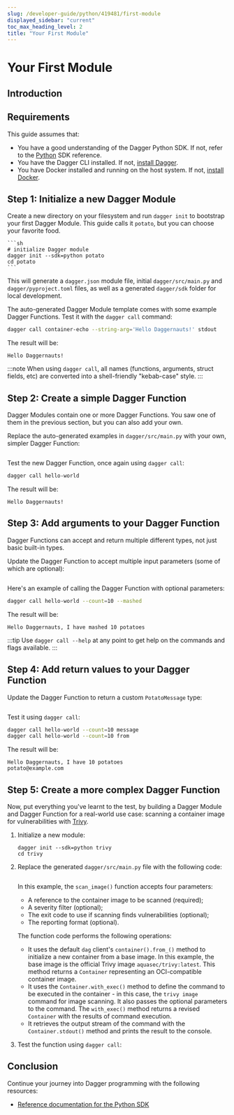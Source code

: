 ```yaml
---
slug: /developer-guide/python/419481/first-module
displayed_sidebar: "current"
toc_max_heading_level: 2
title: "Your First Module"
---
```



# Your First Module


## Introduction

<PartialFirstModuleIntroduction />

## Requirements

This guide assumes that:

- You have a good understanding of the Dagger Python SDK. If not, refer to the [Python](https://dagger-io.readthedocs.org/) SDK reference.
- You have the Dagger CLI installed. If not, [install Dagger](../../329058-install.mdx).
- You have Docker installed and running on the host system. If not, [install Docker](https://docs.docker.com/engine/install/).

## Step 1: Initialize a new Dagger Module

Create a new directory on your filesystem and run `dagger init` to bootstrap your first Dagger Module. This guide calls it `potato`, but you can choose your favorite food.

    ```sh
    # initialize Dagger module
    dagger init --sdk=python potato
    cd potato
    ```

This will generate a `dagger.json` module file, initial `dagger/src/main.py` and `dagger/pyproject.toml` files, as well as a generated `dagger/sdk` folder for local development.

The auto-generated Dagger Module template comes with some example Dagger Functions. Test it with the `dagger call` command:

```sh
dagger call container-echo --string-arg='Hello Daggernauts!' stdout
```

The result will be:

```shell
Hello Daggernauts!
```

:::note
When using `dagger call`, all names (functions, arguments, struct fields, etc) are converted into a shell-friendly "kebab-case" style.
:::

## Step 2: Create a simple Dagger Function

Dagger Modules contain one or more Dagger Functions. You saw one of them in the previous section, but you can also add your own.

Replace the auto-generated examples in `dagger/src/main.py` with your own, simpler Dagger Function:

```python file=./snippets/first-module/step2/main.py
```

Test the new Dagger Function, once again using `dagger call`:

```sh
dagger call hello-world
```

The result will be:

```shell
Hello Daggernauts!
```

## Step 3: Add arguments to your Dagger Function

Dagger Functions can accept and return multiple different types, not just basic built-in types.

Update the Dagger Function to accept multiple input parameters (some of which are optional):

```python file=./snippets/first-module/step3/main.py
```

Here's an example of calling the Dagger Function with optional parameters:

```sh
dagger call hello-world --count=10 --mashed
```

The result will be:

```shell
Hello Daggernauts, I have mashed 10 potatoes
```

:::tip
Use `dagger call --help` at any point to get help on the commands and flags available.
:::

## Step 4: Add return values to your Dagger Function

Update the Dagger Function to return a custom `PotatoMessage` type:

```python file=./snippets/first-module/step4/main.py
```

Test it using `dagger call`:

```sh
dagger call hello-world --count=10 message
dagger call hello-world --count=10 from
```

The result will be:

```shell
Hello Daggernauts, I have 10 potatoes
potato@example.com
```

## Step 5: Create a more complex Dagger Function

Now, put everything you've learnt to the test, by building a Dagger Module and Dagger Function for a real-world use case: scanning a container image for vulnerabilities with [Trivy](https://trivy.dev/).

1. Initialize a new module:

    ```shell
    dagger init --sdk=python trivy
    cd trivy
    ```

1. Replace the generated `dagger/src/main.py` file with the following code:

    ```python file=./snippets/first-module/trivy/main.py
    ```

    In this example, the `scan_image()` function accepts four parameters:
      - A reference to the container image to be scanned (required);
      - A severity filter (optional);
      - The exit code to use if scanning finds vulnerabilities (optional);
      - The reporting format (optional).

    The function code performs the following operations:
      - It uses the default `dag` client's `container().from_()` method to initialize a new container from a base image. In this example, the base image is the official Trivy image `aquasec/trivy:latest`. This method returns a `Container` representing an OCI-compatible container image.
      - It uses the `Container.with_exec()` method to define the command to be executed in the container - in this case, the `trivy image` command for image scanning. It also passes the optional parameters to the command. The `with_exec()` method returns a revised `Container` with the results of command execution.
      - It retrieves the output stream of the command with the `Container.stdout()` method and prints the result to the console.

1. Test the function using `dagger call`:

    <PartialFirstModuleTrivyTest />

## Conclusion

<PartialFirstModuleConclusion />

Continue your journey into Dagger programming with the following resources:

- [Reference documentation for the Python SDK](https://dagger-io.readthedocs.org/)
